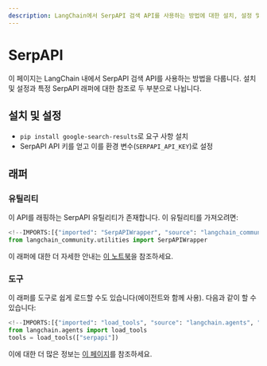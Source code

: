 ```yaml
---
description: LangChain에서 SerpAPI 검색 API를 사용하는 방법에 대한 설치, 설정 및 래퍼에 대한 정보를 제공합니다.
---
```


# SerpAPI

이 페이지는 LangChain 내에서 SerpAPI 검색 API를 사용하는 방법을 다룹니다. 설치 및 설정과 특정 SerpAPI 래퍼에 대한 참조로 두 부분으로 나뉩니다.

## 설치 및 설정
- `pip install google-search-results`로 요구 사항 설치
- SerpAPI API 키를 얻고 이를 환경 변수(`SERPAPI_API_KEY`)로 설정

## 래퍼

### 유틸리티

이 API를 래핑하는 SerpAPI 유틸리티가 존재합니다. 이 유틸리티를 가져오려면:

```python
<!--IMPORTS:[{"imported": "SerpAPIWrapper", "source": "langchain_community.utilities", "docs": "https://api.python.langchain.com/en/latest/utilities/langchain_community.utilities.serpapi.SerpAPIWrapper.html", "title": "SerpAPI"}]-->
from langchain_community.utilities import SerpAPIWrapper
```


이 래퍼에 대한 더 자세한 안내는 [이 노트북](/docs/integrations/tools/serpapi)을 참조하세요.

### 도구

이 래퍼를 도구로 쉽게 로드할 수도 있습니다(에이전트와 함께 사용).
다음과 같이 할 수 있습니다:
```python
<!--IMPORTS:[{"imported": "load_tools", "source": "langchain.agents", "docs": "https://api.python.langchain.com/en/latest/agent_toolkits/langchain_community.agent_toolkits.load_tools.load_tools.html", "title": "SerpAPI"}]-->
from langchain.agents import load_tools
tools = load_tools(["serpapi"])
```


이에 대한 더 많은 정보는 [이 페이지](/docs/how_to/tools_builtin)를 참조하세요.